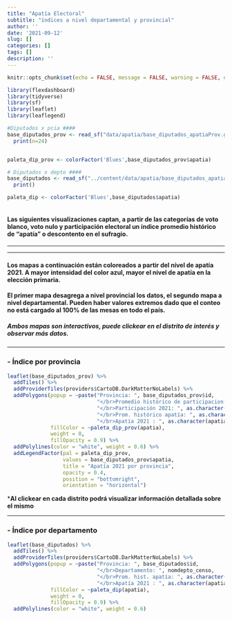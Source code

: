 ```yaml
---
title: "Apatía Electoral"
subtitle: "índices a nivel departamental y provincial"
author: ''
date: '2021-09-12'
slug: []
categories: []
tags: []
description: ''
---
```

<style type="text/css">
.main-container {
  max-width: 1080px;
  margin-left: auto;
  margin-right: auto;
}
</style>


```r
knitr::opts_chunk$set(echo = FALSE, message = FALSE, warning = FALSE, error = FALSE)

library(flexdashboard)
library(tidyverse)
library(sf)
library(leaflet)
library(leaflegend)

#Diputados x pcia ####
base_diputados_prov <- read_sf("data/apatia/base_diputados_apatiaProv.geojson") %>%
  print(n=24)


paleta_dip_prov <- colorFactor('Blues',base_diputados_prov$apatia)

# Diputados x depto ####
base_diputados <- read_sf("../content/data/apatia/base_diputados_apatia.geojson") %>%
  print()

paleta_dip <- colorFactor('Blues',base_diputados$apatia)
 
```


#### **Las siguientes visualizaciones captan, a partir de las categorías de voto blanco, voto nulo y participación electoral un índice promedio histórico de "apatía" o descontento en el sufragio.**

-----------

```{=html }
<div class="flourish-embed flourish-table" data-src="visualisation/7252127"><script src="https://public.flourish.studio/resources/embed.js"></script></div>
```

------------

#### **Los mapas a continuación están coloreados a partir del nivel de apatía 2021. A mayor intensidad del color azul, mayor el nivel de apatía en la elección primaria.**

#### **El primer mapa desagrega a nivel provincial los datos, el segundo mapa a nivel departamental. Pueden haber valores extremos dado que el conteo no está cargado al 100% de las mesas en todo el país.**

##### **Ambos mapas son interactivos, puede clickear en el distrito de interés y observar más datos.**

------------

### -   **Índice por provincia**


```r

leaflet(base_diputados_prov) %>%
  addTiles() %>%
  addProviderTiles(providers$CartoDB.DarkMatterNoLabels) %>%
  addPolygons(popup = ~paste("Provincia: ", base_diputados_prov$id,
                             "</br>Promedio histórico de participacion: ", as.character(promedio_participacion),
                             "</br>Participación 2021: ", as.character(participacion),
                             "</br>Prom. histórico apatía: ", as.character(promedio_apatia),
                             "</br>Apatía 2021 : ", as.character(apatia)),
              fillColor = ~paleta_dip_prov(apatia),
              weight = 0,
              fillOpacity = 0.9) %>%
  addPolylines(color = "white", weight = 0.6) %>%
  addLegendFactor(pal = paleta_dip_prov,
                  values = base_diputados_prov$apatia,
                  title = "Apatía 2021 por provincia",
                  opacity = 0.4,
                  position = "bottomright",
                  orientation = "horizontal")


```

 ***Al clickear en cada distrito podrá visualizar información detallada sobre el mismo** 



---------

### -   **Índice por departamento**


```r
leaflet(base_diputados) %>%
  addTiles() %>%
  addProviderTiles(providers$CartoDB.DarkMatterNoLabels) %>%
  addPolygons(popup = ~paste("Provincia: ", base_diputados$id,
                             "</br>Departamento: ", nomdepto_censo,
                             "</br>Prom. hist. apatía: ", as.character(promedio_apatia),
                             "</br>Apatía 2021 : ", as.character(apatia)),
              fillColor = ~paleta_dip(apatia),
              weight = 0,
              fillOpacity = 0.9) %>%
  addPolylines(color = "white", weight = 0.6)

```
